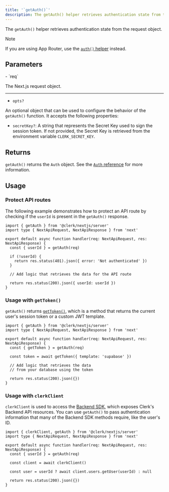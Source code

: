 ```yaml
---
title: '`getAuth()`'
description: The getAuth() helper retrieves authentication state from the request object.
---
```


The `getAuth()` helper retrieves authentication state from the request object.

> [!NOTE]
> If you are using App Router, use the [`auth()` helper](/docs/references/nextjs/auth) instead.

## Parameters

<Properties>
  - `req`

  The Next.js request object.

  ---

  - `opts?`

  An optional object that can be used to configure the behavior of the `getAuth()` function. It accepts the following properties:

  - `secretKey?`: A string that represents the Secret Key used to sign the session token. If not provided, the Secret Key is retrieved from the environment variable `CLERK_SECRET_KEY`.
</Properties>

## Returns

`getAuth()` returns the `Auth` object. See the [`Auth` reference](/docs/references/backend/types/auth-object) for more information.

## Usage

### Protect API routes

The following example demonstrates how to protect an API route by checking if the `userId` is present in the `getAuth()` response.

```tsx {{ filename: 'app/api/example/route.ts' }}
import { getAuth } from '@clerk/nextjs/server'
import type { NextApiRequest, NextApiResponse } from 'next'

export default async function handler(req: NextApiRequest, res: NextApiResponse) {
  const { userId } = getAuth(req)

  if (!userId) {
    return res.status(401).json({ error: 'Not authenticated' })
  }

  // Add logic that retrieves the data for the API route

  return res.status(200).json({ userId: userId })
}
```

### Usage with `getToken()`

`getAuth()` returns [`getToken()`](/docs/references/backend/types/auth-object#get-token), which is a method that returns the current user's session token or a custom JWT template.

```tsx {{ filename: 'app/api/example/route.ts' }}
import { getAuth } from '@clerk/nextjs/server'
import type { NextApiRequest, NextApiResponse } from 'next'

export default async function handler(req: NextApiRequest, res: NextApiResponse) {
  const { getToken } = getAuth(req)

  const token = await getToken({ template: 'supabase' })

  // Add logic that retrieves the data
  // from your database using the token

  return res.status(200).json({})
}
```

### Usage with `clerkClient`

`clerkClient` is used to access the [Backend SDK](/docs/references/backend/overview), which exposes Clerk's Backend API resources. You can use `getAuth()` to pass authentication information that many of the Backend SDK methods require, like the user's ID.

```tsx {{ filename: 'app/api/example/route.ts' }}
import { clerkClient, getAuth } from '@clerk/nextjs/server'
import type { NextApiRequest, NextApiResponse } from 'next'

export default async function handler(req: NextApiRequest, res: NextApiResponse) {
  const { userId } = getAuth(req)

  const client = await clerkClient()

  const user = userId ? await client.users.getUser(userId) : null

  return res.status(200).json({})
}
```
